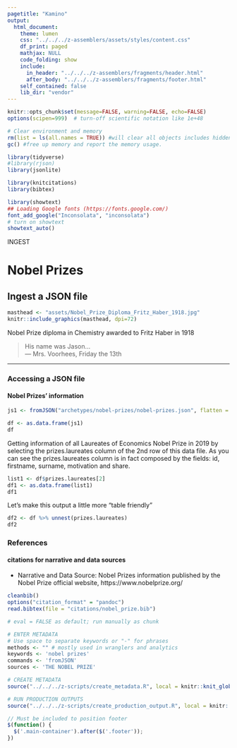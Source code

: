 ```yaml
---
pagetitle: "Kamino"
output: 
  html_document:
    theme: lumen
    css: "../../../z-assemblers/assets/styles/content.css"
    df_print: paged
    mathjax: NULL
    code_folding: show
    include:
      in_header: "../../../z-assemblers/fragments/header.html"
      after_body: "../../../z-assemblers/fragments/footer.html"
    self_contained: false
    lib_dir: "vendor"
---
```


```r

knitr::opts_chunk$set(message=FALSE, warning=FALSE, echo=FALSE)
options(scipen=999)  # turn-off scientific notation like 1e+48

# Clear environment and memory
rm(list = ls(all.names = TRUE)) #will clear all objects includes hidden objects.
gc() #free up memory and report the memory usage.

library(tidyverse)
#library(rjson)
library(jsonlite)

library(knitcitations)
library(bibtex)

library(showtext)
## Loading Google fonts (https://fonts.google.com/)
font_add_google("Inconsolata", "inconsolata")
# turn on showtext
showtext_auto()

```


<div class="activity">
INGEST  
</div>

# Nobel Prizes
## Ingest a JSON file

```r

masthead <- "assets/Nobel_Prize_Diploma_Fritz_Haber_1918.jpg"
knitr::include_graphics(masthead, dpi=72)

```

<div class="figure-text">Nobel Prize diploma in Chemistry awarded to Fritz Haber in 1918</div>

> His name was Jason...\
--- Mrs. Voorhees, Friday the 13th\


***

### Accessing a JSON file
#### Nobel Prizes' information

```r

js1 <- fromJSON("archetypes/nobel-prizes/nobel-prizes.json", flatten = FALSE)

df <- as.data.frame(js1)
df

```


Getting information of all Laureates of Economics Nobel Prize in 2019 by selecting the prizes.laureates column of the 2nd row of this data file. As you can see the prizes.laureates column is in fact composed by the fields: id, firstname, surname, motivation and share.

```r

list1 <- df$prizes.laureates[2]
df1 <- as.data.frame(list1)
df1

```

Let's make this output a little more "table friendly"

```r

df2 <- df %>% unnest(prizes.laureates)
df2

```


### References
#### citations for narrative and data sources

* Narrative and Data Source: Nobel Prizes information published by the Nobel Prize official website, https://www.nobelprize.org/

```r

cleanbib()
options("citation_format" = "pandoc")
read.bibtex(file = "citations/nobel_prize.bib")

```


```r

# eval = FALSE as default; run manually as chunk

# ENTER METADATA
# Use space to separate keywords or "-" for phrases
methods <- "" # mostly used in wranglers and analytics
keywords <- 'nobel prizes'
commands <- 'fromJSON'
sources <- 'THE NOBEL PRIZE'

# CREATE METADATA
source("../../../z-scripts/create_metadata.R", local = knitr::knit_global())

# RUN PRODUCTION OUTPUTS
source("../../../z-scripts/create_production_output.R", local = knitr::knit_global())


```


```js

// Must be included to position footer
$(function() {
  $('.main-container').after($('.footer'));
})

```


